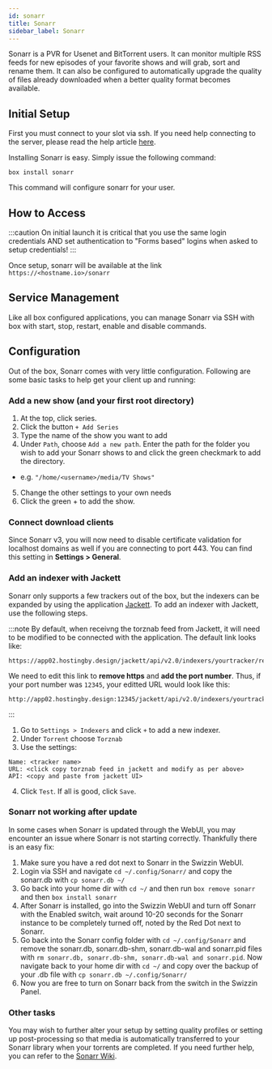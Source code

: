 ```yaml
---
id: sonarr
title: Sonarr
sidebar_label: Sonarr
---
```


Sonarr is a PVR for Usenet and BitTorrent users. It can monitor multiple RSS feeds for new episodes of your favorite shows and will grab, sort and rename them. It can also be configured to automatically upgrade the quality of files already downloaded when a better quality format becomes available.

## Initial Setup

First you must connect to your slot via ssh. If you need help connecting to the server, please read the help article [here](../getting-started/how-do-i-connect.md).

Installing Sonarr is easy. Simply issue the following command:

```plaintext main
box install sonarr
```

This command will configure sonarr for your user.

## How to Access

:::caution On initial launch it is critical that you use the same login credentials AND set authentication to "Forms based" logins when asked to setup credentials!
:::

Once setup, sonarr will be available at the link `https://<hostname.io>/sonarr`

## Service Management

Like all box configured applications, you can manage Sonarr via SSH with box with start, stop, restart, enable and disable commands.


<SystemdTabs service="sonarr" />

## Configuration

Out of the box, Sonarr comes with very little configuration. Following are some basic tasks to help get your client up and running:

### Add a new show (and your first root directory)

1. At the top, click series.
2. Click the button `+ Add Series`
3. Type the name of the show you want to add
4. Under `Path`, choose `Add a new path`. Enter the path for the folder you wish to add your Sonarr shows to and click the green checkmark to add the directory.

- e.g. `"/home/<username>/media/TV Shows"`

5. Change the other settings to your own needs
6. Click the green + to add the show.

### Connect download clients


<Clients />

Since Sonarr v3, you will now need to disable certificate validation for localhost domains as well if you are connecting to port 443. You can find this setting in **Settings > General**.

### Add an indexer with Jackett

Sonarr only supports a few trackers out of the box, but the indexers can be expanded by using the application [Jackett](jackett.mdx). To add an indexer with Jackett, use the following steps.

:::note
By default, when receivng the torznab feed from Jackett, it will need to be modified to be connected with the application. The default link looks like:

```plaintext
https://app02.hostingby.design/jackett/api/v2.0/indexers/yourtracker/results/torznab/
```

We need to edit this link to **remove https** and **add the port number**. Thus, if your port number was `12345`, your editted URL would look like this:

```plaintext
http://app02.hostingby.design:12345/jackett/api/v2.0/indexers/yourtracker/results/torznab/
```

:::

1. Go to `Settings > Indexers` and click `+` to add a new indexer.
2. Under `Torrent` choose `Torznab`
3. Use the settings:

```plaintext main
Name: <tracker name>
URL: <click copy torznab feed in jackett and modify as per above>
API: <copy and paste from jackett UI>
```

4. Click `Test`. If all is good, click `Save`.

### Sonarr not working after update

In some cases when Sonarr is updated through the WebUI, you may encounter an issue where Sonarr is not starting correctly. Thankfully there is an easy fix:

1. Make sure you have a red dot next to Sonarr in the Swizzin WebUI.
2. Login via SSH and navigate `cd ~/.config/Sonarr/` and copy the sonarr.db with `cp sonarr.db ~/`
3. Go back into your home dir with `cd ~/` and then run `box remove sonarr` and then `box install sonarr`
4. After Sonarr is installed, go into the Swizzin WebUI and turn off Sonarr with the Enabled switch, wait around 10-20 seconds for the Sonarr instance to be completely turned off, noted by the Red Dot next to Sonarr.
5. Go back into the Sonarr config folder with `cd ~/.config/Sonarr` and remove the sonarr.db, sonarr.db-shm, sonarr.db-wal and sonarr.pid files with `rm sonarr.db, sonarr.db-shm, sonarr.db-wal and sonarr.pid`. Now navigate back to your home dir with `cd ~/` and copy over the backup of your .db file with `cp sonarr.db ~/.config/Sonarr/`
6. Now you are free to turn on Sonarr back from the switch in the Swizzin Panel.

### Other tasks

You may wish to further alter your setup by setting quality profiles or setting up post-processing so that media is automatically transferred to your Sonarr library when your torrents are completed. If you need further help, you can refer to the [Sonarr Wiki](https://github.com/Sonarr/Sonarr/wiki).
